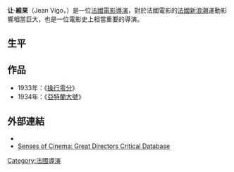{{noteTA
|1=zh-hans:维戈;zh-hant:維果;
}}
{{Infobox entertainer
| type = 导演
| name = 让·維果<br>Jean Vigo
| image = Jean Vigo.jpg
| imagesize = 
| caption =
| birthdate = 1905年4月26日
| location = {{FRA}}[[巴黎|巴黎]]
| height =
| deathdate = 1934年10月5日 (29歲)
| deathplace = {{FRA}}[[巴黎|巴黎]]
| yearsactive =
| birthname =
| othername =
| homepage =
| academyawards =
}}
'''让·維果'''（Jean Vigo，{{bd|1905年|4月26日|1934年|10月5日|catIdx=}}）是一位[[法國|法國]][[電影|電影]][[導演|導演]]，對於法國電影的[[法國新浪潮|法國新浪潮]]運動影響相當巨大，也是一位電影史上相當重要的導演。

==生平==

==作品==
*1933年：《[[操行零分|操行零分]]》
*1934年：《[[亞特蘭大號|亞特蘭大號]]》


==外部連結==
* {{imdb name|name=Jean Vigo|id=0897118}}
* [http://www.sensesofcinema.com/2002/great-directors/vigo/ Senses of Cinema: Great Directors Critical Database]{{Wayback|url=http://www.sensesofcinema.com/2002/great-directors/vigo/ |date=20070205081745 }}


{{Authority control}}
[[Category:法國導演|Category:法國導演]]